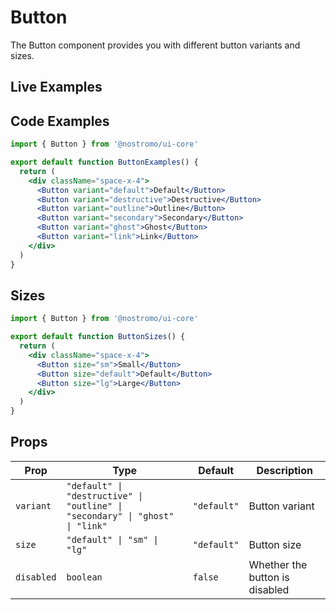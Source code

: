 
# Button

The Button component provides you with different button variants and sizes.

## Live Examples

<StorybookEmbed story="components-button--default" />

<StorybookEmbed story="components-button--all-variants" />

<StorybookEmbed story="components-button--all-sizes" />

## Code Examples

```jsx
import { Button } from '@nostromo/ui-core'

export default function ButtonExamples() {
  return (
    <div className="space-x-4">
      <Button variant="default">Default</Button>
      <Button variant="destructive">Destructive</Button>
      <Button variant="outline">Outline</Button>
      <Button variant="secondary">Secondary</Button>
      <Button variant="ghost">Ghost</Button>
      <Button variant="link">Link</Button>
    </div>
  )
}
```

## Sizes

```jsx
import { Button } from '@nostromo/ui-core'

export default function ButtonSizes() {
  return (
    <div className="space-x-4">
      <Button size="sm">Small</Button>
      <Button size="default">Default</Button>
      <Button size="lg">Large</Button>
    </div>
  )
}
```

## Props

| Prop | Type | Default | Description |
|------|------|---------|-------------|
| `variant` | `"default" \| "destructive" \| "outline" \| "secondary" \| "ghost" \| "link"` | `"default"` | Button variant |
| `size` | `"default" \| "sm" \| "lg"` | `"default"` | Button size |
| `disabled` | `boolean` | `false` | Whether the button is disabled |
